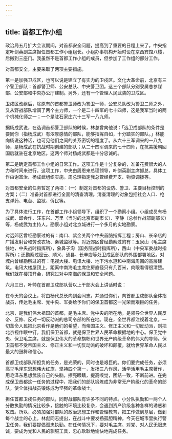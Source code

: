 ```yaml
---
---
---
```

title: 首都工作小组
---




政治局五月扩大会议期间，对首都安全问题，提高到了重要的日程上来了。中央指定叶剑英副主席担任首都工作小组组长。小组办事机构开始时设在京西宾馆八楼，后搬到三座门。我虽然不是首都工作小组的成员，但参加了工作组的部分工作。

对首都安全，主要采取了两项主要措施。

第一是加强卫戍区，也可以说是建立了有实力的卫戍区。文化大革命前，北京有三个警卫部队：首都警卫师、公安总队、中央警卫团。这三个部队分别隶属总参谋部、公安部和中央办公厅建制。另外，还有一个管理人民武装的卫戍区。

卫戍区改组后，除原有的首都警卫师改为警卫一师，公安总队改为警卫二师之外，又从野战部队增调了两个主力师，一个是二十四军的七十四师，这是我军当时的两个机械化师之一；一个是驻石家庄六十三军一八九师。

据杨成武说，在选调首都警卫部队的时候，林总曾向他说：「选卫戍部队的条件是要同你（指杨成武）有浓厚感情的部队，能够指挥自如，十分踏实的部队。」林能向杨说这种话，也可见他们之间的关系密切的程度了。从六十三军调来的一八九师，是杨成武在抗战时期创建的部队；从二十四军调来的七十四师，在抗美援朝回国后就驻在北京地区。这两个师对杨成武都是十分忠诚的。

第二是确定首都工作小组的日常工作。这项工作是十分复杂的，准备花费很大的人力和时间来进行。这项工作，中央由周恩来总理领导，叶剑英副主席抓总，具体工作由谢富治、杨成武组织实施。周总理指定我总管经费开支、物资调拨等。

对首都安全的任务暂定了两项：（一）制定对首都的设防、警卫、主要目标控制的方案；（二）准备对首都进行全面的清查清理。清查清理的对象包括社会人口、枪支弹药、电台、监狱、侨民等。

为了具体进行工作，在首都工作小组领导下，组织了一个勘察小组。小组成员有杨成武、邱会作、汪东兴、万里（当时的北京市副市长）、李静（总参作战部副部长）等，杨成武为主持人。勘察小组对北京城进行一个多月的实地勘察。

对远郊区曾经勘察过的有：南口、紫金关两个中央首脑指挥工程；房山、长辛店的广播发射台和劳改农场、秦城监狱等。对近郊区曾经勘察过的有：玉泉山（毛主席住地，中央战时指挥所），象鼻子沟（国务院战时指挥所），西山（中央军委战时指挥所）；还勘察过密云、顺义、通县、长辛店等处卫戍区部队的外围部署地区。对城内曾经勘察过的有：电视大楼、电讯大楼、地下污水道和中南海周围的高层建筑。电讯大楼屋顶上，距离中南海毛主席住房直径只有几百米，肉眼看得很清楚。我们就在楼顶开会，研究过对中南海的保卫和安全问题。

六月三日，叶帅在首都卫戍部队营以上干部大会上讲话时说：

在今天的会议上，将由杨代总长向到会同志，并通过你们，向首都卫戍部队全体指战员，传达毛主席、党中央、军委给予你们的保卫首都这一光荣而艰巨的任务。

北京，是我们伟大祖国的首都，是毛主席、党中央的所在地，是领导全世界人民反帝、反修、反对一切反动派的总司令部的所在地。现在，全世界都注视着北京。一切革命人民把北京看作是他们的希望，而帝国主义、修正主义和一切反动派，则把北京视作眼中钉。我们保卫首都，就是保卫世界人民革命根据地的中心。保卫党中央、保卫毛主席，就是保卫伟大的革命旗帜和世界无产阶级革命的伟大的导师。保卫首都不受帝国主义、修正主义和一切反动派的破坏和颠覆，就给世界革命人民以最大的鼓舞和信心。

首都卫戍部队所担负的任务，是光荣的，同时也是艰巨的。你们要完成任务，必须高举毛泽东思想伟大红旗，坚持四个第一，发扬三八作风，活学活用毛主席著作，用毛泽东思想武装自己的头脑，擦亮眼睛，提高嗅觉，团结一致，不断前进。在完成保卫首都这一任务的过程中，把我们的部队锻炼成为非常无产阶级化的革命的部队，使全体指战员锻炼成为坚强的革命战士。

担任首都卫戍任务的部队，同野战部队有许多不同的特点。小分队执勤和一两个人分散执勤的情况比较多，接触的环境比较复杂，会遇到资产阶级各种各样的诱惑和攻击。所以，必须加强对部队的政治思想工作和管理教育，把工作做到基层，做到每个战士的心上。林彪同志提出，在战斗中要发扬孤胆精神。今天在城市里执行警卫任务，我们要提倡孤忠执勤。在任何情况下，要对毛主席、对党、对人民无限忠诚，要成为党和人民的驯服工具，忠心耿耿地愉快地完成任务。